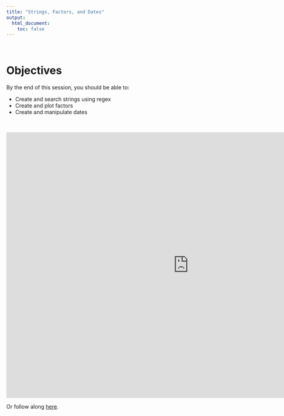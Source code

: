 ```yaml
---
title: "Strings, Factors, and Dates"
output:
  html_document:
    toc: false
---
```


<br>

# Objectives

By the end of this session, you should be able to:

* Create and search strings using regex
* Create and plot factors
* Create and manipulate dates

<br>

<iframe width="960" height="700" src="http://www.globalhealthresearch.co/workshops/ieat/decks/w07_deck.html" style="border: none;"></iframe>

Or follow along [here](decks/w07_deck.html). 